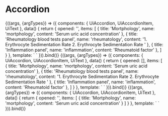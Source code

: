 
<Meta
  title="Organisms/Accordion"
  component={UiAccordion}
/>

# Accordion

<Canvas>
  <Story
    name="Common"
  >
    {((args, {argTypes}) => ({
      components: {
        UiAccordion,
        UiAccordionItem,
        UiText
      },
      data() {
        return {
          opened: '',
          items: [
            {
              title: 'Mortphology',
              name: 'mortphology',
              content: 'Serum uric acid concentration'
            },
            {
             title: 'Rheumatology blood tests panel',
             name: 'rheumatology',
             content: '1. Erythrocyte Sedimentation Rate 2. Erythrocyte Sedimentation Rate  '
            },
            {
              title: 'Inflammation panel',
              name: 'inflammation',
              content: 'Rheumatoid factor'
            },
          ]
        }
      },
      template: `<UiAccordion v-model="opened">
        <template
          v-for="(item, key) in items"
          :key="key"
        >
          <UiAccordionItem
            :name="item.name"
            :title="item.title"
          >
            <UiText>{{ item.content }}</UiText>
          </UiAccordionItem>
        </template>
      </UiAccordion>`
    })).bind()}
  </Story>
</Canvas>

<Canvas>
  <Story
    name="Multiple opened"
  >
    {((args, {argTypes}) => ({
      components: {
        UiAccordion,
        UiAccordionItem,
        UiText
      },
      data() {
        return {
          opened: [],
          items: [
            {
              title: 'Mortphology',
              name: 'mortphology',
              content: 'Serum uric acid concentration'
            },
            {
             title: 'Rheumatology blood tests panel',
             name: 'rheumatology',
             content: '1. Erythrocyte Sedimentation Rate 2. Erythrocyte Sedimentation Rate  '
            },
            {
              title: 'Inflammation panel',
              name: 'inflammation',
              content: 'Rheumatoid factor'
            },
          ]
        }
      },
      template: `<UiAccordion v-model="opened">
        <template
          v-for="(item, key) in items"
          :key="key"
        >
          <UiAccordionItem
            :name="item.name"
            :title="item.title"
          >
            <UiText>{{ item.content }}</UiText>
          </UiAccordionItem>
        </template>
      </UiAccordion>`
    })).bind()}
  </Story>
</Canvas>

<Canvas>
  <Story
    name="Single accordion"
  >
    {((args, {argTypes}) => ({
      components: {
        UiAccordion,
        UiAccordionItem,
        UiText
      },
      data() {
        return {
          opened: '',
          items: [
            {
              title: 'Mortphology',
              name: 'mortphology',
              content: 'Serum uric acid concentration'
            }
          ]
        }
      },
      template: `<UiAccordion v-model="opened">
        <template
          v-for="(item, key) in items"
          :key="key"
        >
          <UiAccordionItem
            :name="item.name"
            :title="item.title"
          >
            <UiText>{{ item.content }}</UiText>
          </UiAccordionItem>
        </template>
      </UiAccordion>`
    })).bind()}
  </Story>
</Canvas>
